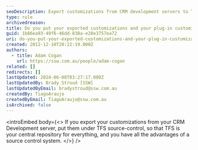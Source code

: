 ```yaml
---
seoDescription: Export customizations from CRM development servers to TFS source control, ensuring a centralized repository with versioning and collaboration benefits.
type: rule
archivedreason:
title: Do you put your exported customizations and your plug-in customization under source-control during deployment?
guid: 1b86ea93-49f6-46dd-838a-e28e3757ea72
uri: do-you-put-your-exported-customizations-and-your-plug-in-customization-under-source-control-during-deployment
created: 2012-12-10T20:22:19.000Z
authors:
  - title: Adam Cogan
    url: https://ssw.com.au/people/adam-cogan
related: []
redirects: []
lastUpdated: 2024-06-08T03:27:17.000Z
lastUpdatedBy: Brady Stroud [SSW]
lastUpdatedByEmail: bradystroud@ssw.com.au
createdBy: TiagoAraujo
createdByEmail: TiagoAraujo@ssw.com.au
isArchived: false
---
```


<introEmbed
  body={<>
If you export your customizations from your CRM Development server, put them under TFS source-control, so that TFS is your central repository for everything, and you have all the advantages of a source control system.
  </>}
/>
